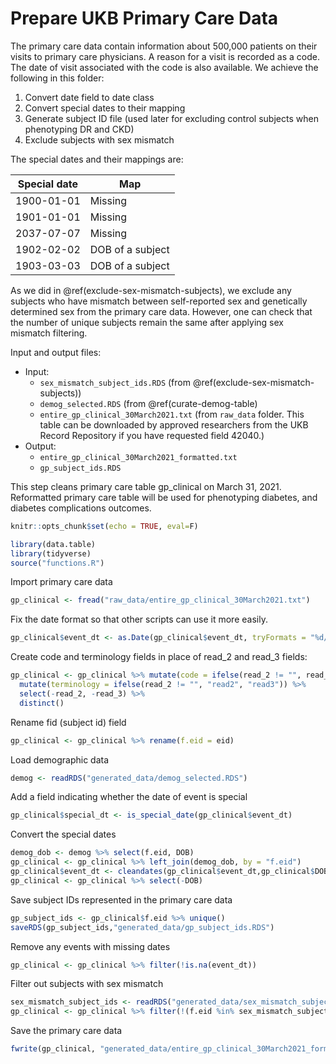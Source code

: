# Prepare UKB Primary Care Data {#prep_pcp_data}

The primary care data contain information about 500,000 patients on their visits to primary care physicians. A reason for a visit is recorded as a code. The date of visit associated with the code is also available. We achieve the following in this folder:

1. Convert date field to date class
2. Convert special dates to their mapping
3. Generate subject ID file (used later for excluding control subjects when phenotyping DR and CKD)
4. Exclude subjects with sex mismatch

The special dates and their mappings are:

|Special date|Map|
|------------|---|
|1900-01-01|Missing|
|1901-01-01|Missing|
|2037-07-07|Missing||
|1902-02-02|DOB of a subject|
|1903-03-03|DOB of a subject|

As we did in \@ref(exclude-sex-mismatch-subjects), we exclude any subjects who have mismatch between self-reported sex and genetically determined sex from the primary care data. However, one can check that the number of unique subjects remain the same after applying sex mismatch filtering.


Input and output files:

- Input: 
  - `sex_mismatch_subject_ids.RDS` (from \@ref(exclude-sex-mismatch-subjects))
  - `demog_selected.RDS` (from \@ref(curate-demog-table)
  - `entire_gp_clinical_30March2021.txt` (from `raw_data` folder. This table can be downloaded by approved researchers from the UKB Record Repository if you have requested field 42040.)
  
- Output:
  - `entire_gp_clinical_30March2021_formatted.txt`
  - `gp_subject_ids.RDS`

This step cleans primary care table gp_clinical on March 31, 2021.  Reformatted primary care table will be used for phenotyping diabetes, and diabetes complications outcomes.\par

```r
knitr::opts_chunk$set(echo = TRUE, eval=F)
```

```r
library(data.table)
library(tidyverse)
source("functions.R")
```

Import primary care data
```r
gp_clinical <- fread("raw_data/entire_gp_clinical_30March2021.txt")
```

Fix the date format so that other scripts can use it more easily.
```r
gp_clinical$event_dt <- as.Date(gp_clinical$event_dt, tryFormats = "%d/%m/%Y")
```

Create code and terminology fields in place of read_2 and read_3 fields:
```r
gp_clinical <- gp_clinical %>% mutate(code = ifelse(read_2 != "", read_2, read_3)) %>%
  mutate(terminology = ifelse(read_2 != "", "read2", "read3")) %>%
  select(-read_2, -read_3) %>%
  distinct()
```

Rename fid (subject id) field
```r
gp_clinical <- gp_clinical %>% rename(f.eid = eid)
```

Load demographic data
```r
demog <- readRDS("generated_data/demog_selected.RDS")
```

Add a field indicating whether the date of event is special
```r
gp_clinical$special_dt <- is_special_date(gp_clinical$event_dt)
```

Convert the special dates
```r
demog_dob <- demog %>% select(f.eid, DOB)
gp_clinical <- gp_clinical %>% left_join(demog_dob, by = "f.eid")
gp_clinical$event_dt <- cleandates(gp_clinical$event_dt,gp_clinical$DOB)
gp_clinical <- gp_clinical %>% select(-DOB)
```

Save subject IDs represented in the primary care data
```r
gp_subject_ids <- gp_clinical$f.eid %>% unique()
saveRDS(gp_subject_ids,"generated_data/gp_subject_ids.RDS")
```

Remove any events with missing dates
```r
gp_clinical <- gp_clinical %>% filter(!is.na(event_dt))
```

Filter out subjects with sex mismatch
```r
sex_mismatch_subject_ids <- readRDS("generated_data/sex_mismatch_subject_ids.RDS")
gp_clinical <- gp_clinical %>% filter(!(f.eid %in% sex_mismatch_subject_ids))
```

Save the primary care data
```r
fwrite(gp_clinical, "generated_data/entire_gp_clinical_30March2021_formatted.txt", sep="\t", row.names=F, quote=T)
```














